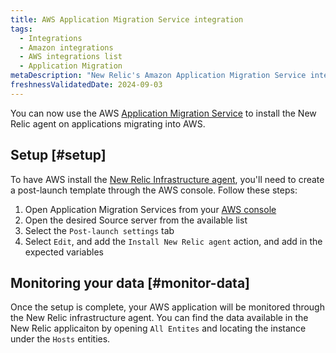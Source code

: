 ```yaml
---
title: AWS Application Migration Service integration
tags:
  - Integrations
  - Amazon integrations
  - AWS integrations list
  - Application Migration
metaDescription: "New Relic's Amazon Application Migration Service integration"
freshnessValidatedDate: 2024-09-03
---
```


You can now use the AWS [Application Migration Service](https://docs.aws.amazon.com/mgn/latest/ug/what-is-application-migration-service.html) to install the New Relic agent on applications migrating into AWS.

## Setup [#setup]

To have AWS install the [New Relic Infrastructure agent](/docs/infrastructure/install-infrastructure-agent/linux-installation/install-infrastructure-monitoring-agent-linux/), you'll need to create a post-launch template through the AWS console. Follow these steps:

1. Open Application Migration Services from your [AWS console](https://console.aws.amazon.com/mgn/home)
2. Open the desired Source server from the available list
3. Select the `Post-launch settings` tab
4. Select `Edit`, and add the `Install New Relic agent` action, and add in the expected variables 

## Monitoring your data [#monitor-data]

Once the setup is complete, your AWS application will be monitored through the New Relic infrastructure agent. 
You can find the data available in the New Relic applicaiton by opening `All Entites` and locating the instance under the `Hosts` entities.